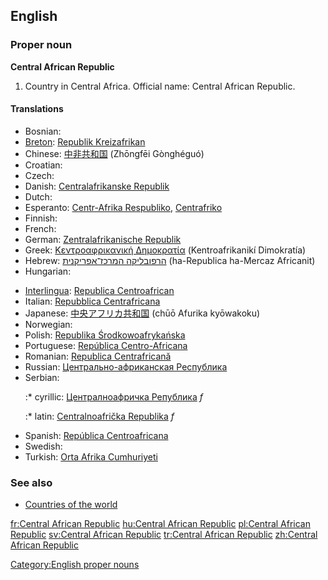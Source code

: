 ==English==

===Proper noun===
'''Central African Republic'''

# Country in Central Africa. Official name: Central African Republic.

====Translations====
{{trans-top|country in Central Africa}}
* Bosnian: {{t-|bs|Centralnoafrička Republika|f}}
* [[Breton]]: [[Republik Kreizafrikan]]
* Chinese: [[中非共和国]] (Zhōngfēi Gònghéguó)
* Croatian: {{t-|hr|Srednjoafrička Republika|f}}
* Czech: {{t-|cs|Středoafrická republika|f}}
* Danish: [[Centralafrikanske Republik]]
* Dutch: {{t-|nl|Centraal-Afrikaanse Republiek}}
* Esperanto: [[Centr-Afrika Respubliko]], [[Centrafriko]]
* Finnish: {{t+|fi|Keski-Afrikan tasavalta}}
* French: {{t+|fr|République centrafricaine}}
* German: [[Zentralafrikanische Republik]]
* Greek: [[Κεντροαφρικανική Δημοκρατία]] (Kentroafrikanikí Dimokratía) {{f}}
* Hebrew: [[הרפובליקה המרכז־אפריקנית]] (ha-Republica ha-Mercaz Africanit)
* Hungarian: {{t|hu|Közép-afrikai Köztársaság}}
{{trans-mid}}
* [[Interlingua]]: [[Republica Centroafrican]]
* Italian: [[Repubblica Centrafricana]]
* Japanese: [[中央アフリカ共和国]] (chūō Afurika kyōwakoku)
* Norwegian: {{t-|no|Den sentralafrikanske republikk}}
* Polish: [[Republika Środkowoafrykańska]]
* Portuguese: [[República Centro-Africana]]
* Romanian: [[Republica Centrafricană]]
* Russian: [[Центрально-африканская Республика]]
* Serbian:
*:* cyrillic: [[Централноафричка Република]] ''f''
*:* latin: [[Centralnoafrička Republika]] ''f''
* Spanish: [[República Centroafricana]]
* Swedish: {{t+|sv|Centralafrikanska republiken}}
* Turkish: [[Orta Afrika Cumhuriyeti]]
{{trans-bottom}}

===See also===
* [[Appendix:Countries of the world|Countries of the world]]

[[Category:English proper nouns]]

[[fr:Central African Republic]]
[[hu:Central African Republic]]
[[pl:Central African Republic]]
[[sv:Central African Republic]]
[[tr:Central African Republic]]
[[zh:Central African Republic]]
